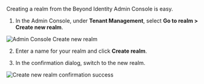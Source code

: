 Creating a realm from the Beyond Identity Admin Console is easy. 

1. In the Admin Console, under **Tenant Management**, select **Go to realm > Create new realm**.

  ![Admin Console Create new realm](../../docs/images/admin-console/go-to-realm-create-new-realm.png)

2. Enter a name for your realm and click **Create realm**.

3. In the confirmation dialog, switch to the new realm. 

  ![Create new realm confirmation success](../../docs/images/admin-console/create-new-realm-confirmation-success.png)





